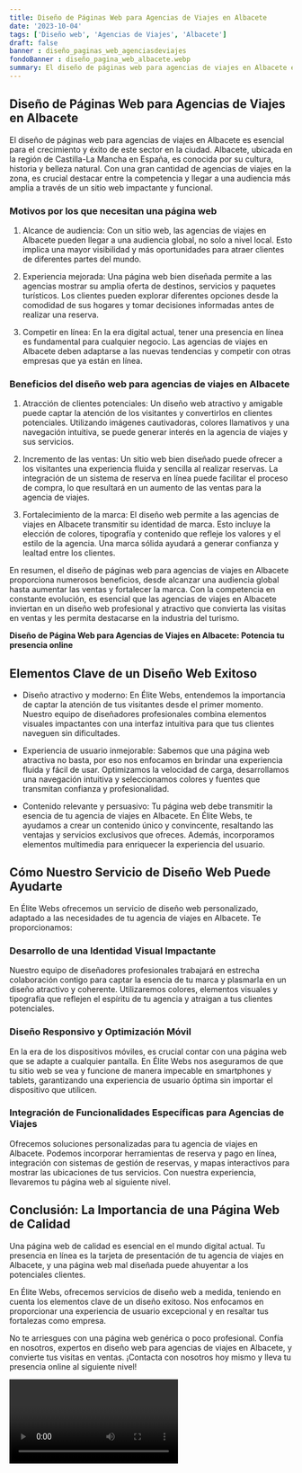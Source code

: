 ```yaml
---
title: Diseño de Páginas Web para Agencias de Viajes en Albacete
date: '2023-10-04'
tags: ['Diseño web', 'Agencias de Viajes', 'Albacete']
draft: false
banner : diseño_paginas_web_agenciasdeviajes
fondoBanner : diseño_pagina_web_albacete.webp
summary: El diseño de páginas web para agencias de viajes en Albacete es esencial para el crecimiento y éxito de este sector en la ciudad. Albacete, ubicada en la región de CastillaLa Mancha en España, es conocida por su cultura, historia y belleza natural. Con una gran cantidad de agencias de viajes en la zona, es crucial destacar entre la competencia y llegar a una audiencia más amplia a través de un sitio web impactante y funcional.
---
```


## Diseño de Páginas Web para Agencias de Viajes en Albacete

El diseño de páginas web para agencias de viajes en Albacete es esencial para el crecimiento y éxito de este sector en la ciudad. Albacete, ubicada en la región de Castilla-La Mancha en España, es conocida por su cultura, historia y belleza natural. Con una gran cantidad de agencias de viajes en la zona, es crucial destacar entre la competencia y llegar a una audiencia más amplia a través de un sitio web impactante y funcional.

### Motivos por los que necesitan una página web

1. Alcance de audiencia: Con un sitio web, las agencias de viajes en Albacete pueden llegar a una audiencia global, no solo a nivel local. Esto implica una mayor visibilidad y más oportunidades para atraer clientes de diferentes partes del mundo.

2. Experiencia mejorada: Una página web bien diseñada permite a las agencias mostrar su amplia oferta de destinos, servicios y paquetes turísticos. Los clientes pueden explorar diferentes opciones desde la comodidad de sus hogares y tomar decisiones informadas antes de realizar una reserva.

3. Competir en línea: En la era digital actual, tener una presencia en línea es fundamental para cualquier negocio. Las agencias de viajes en Albacete deben adaptarse a las nuevas tendencias y competir con otras empresas que ya están en línea.

### Beneficios del diseño web para agencias de viajes en Albacete

1. Atracción de clientes potenciales: Un diseño web atractivo y amigable puede captar la atención de los visitantes y convertirlos en clientes potenciales. Utilizando imágenes cautivadoras, colores llamativos y una navegación intuitiva, se puede generar interés en la agencia de viajes y sus servicios.

2. Incremento de las ventas: Un sitio web bien diseñado puede ofrecer a los visitantes una experiencia fluida y sencilla al realizar reservas. La integración de un sistema de reserva en línea puede facilitar el proceso de compra, lo que resultará en un aumento de las ventas para la agencia de viajes.

3. Fortalecimiento de la marca: El diseño web permite a las agencias de viajes en Albacete transmitir su identidad de marca. Esto incluye la elección de colores, tipografía y contenido que refleje los valores y el estilo de la agencia. Una marca sólida ayudará a generar confianza y lealtad entre los clientes.

En resumen, el diseño de páginas web para agencias de viajes en Albacete proporciona numerosos beneficios, desde alcanzar una audiencia global hasta aumentar las ventas y fortalecer la marca. Con la competencia en constante evolución, es esencial que las agencias de viajes en Albacete inviertan en un diseño web profesional y atractivo que convierta las visitas en ventas y les permita destacarse en la industria del turismo.

<GifSeo />

<Cta />

**Diseño de Página Web para Agencias de Viajes en Albacete: Potencia tu presencia online**

## Elementos Clave de un Diseño Web Exitoso

- Diseño atractivo y moderno: En Élite Webs, entendemos la importancia de captar la atención de tus visitantes desde el primer momento. Nuestro equipo de diseñadores profesionales combina elementos visuales impactantes con una interfaz intuitiva para que tus clientes naveguen sin dificultades.

- Experiencia de usuario inmejorable: Sabemos que una página web atractiva no basta, por eso nos enfocamos en brindar una experiencia fluida y fácil de usar. Optimizamos la velocidad de carga, desarrollamos una navegación intuitiva y seleccionamos colores y fuentes que transmitan confianza y profesionalidad.

- Contenido relevante y persuasivo: Tu página web debe transmitir la esencia de tu agencia de viajes en Albacete. En Élite Webs, te ayudamos a crear un contenido único y convincente, resaltando las ventajas y servicios exclusivos que ofreces. Además, incorporamos elementos multimedia para enriquecer la experiencia del usuario.

## Cómo Nuestro Servicio de Diseño Web Puede Ayudarte

En Élite Webs ofrecemos un servicio de diseño web personalizado, adaptado a las necesidades de tu agencia de viajes en Albacete. Te proporcionamos:

### Desarrollo de una Identidad Visual Impactante

Nuestro equipo de diseñadores profesionales trabajará en estrecha colaboración contigo para captar la esencia de tu marca y plasmarla en un diseño atractivo y coherente. Utilizaremos colores, elementos visuales y tipografía que reflejen el espíritu de tu agencia y atraigan a tus clientes potenciales.

### Diseño Responsivo y Optimización Móvil

En la era de los dispositivos móviles, es crucial contar con una página web que se adapte a cualquier pantalla. En Élite Webs nos aseguramos de que tu sitio web se vea y funcione de manera impecable en smartphones y tablets, garantizando una experiencia de usuario óptima sin importar el dispositivo que utilicen.

### Integración de Funcionalidades Específicas para Agencias de Viajes

Ofrecemos soluciones personalizadas para tu agencia de viajes en Albacete. Podemos incorporar herramientas de reserva y pago en línea, integración con sistemas de gestión de reservas, y mapas interactivos para mostrar las ubicaciones de tus servicios. Con nuestra experiencia, llevaremos tu página web al siguiente nivel.

## Conclusión: La Importancia de una Página Web de Calidad

Una página web de calidad es esencial en el mundo digital actual. Tu presencia en línea es la tarjeta de presentación de tu agencia de viajes en Albacete, y una página web mal diseñada puede ahuyentar a los potenciales clientes.

En Élite Webs, ofrecemos servicios de diseño web a medida, teniendo en cuenta los elementos clave de un diseño exitoso. Nos enfocamos en proporcionar una experiencia de usuario excepcional y en resaltar tus fortalezas como empresa.

No te arriesgues con una página web genérica o poco profesional. Confía en nosotros, expertos en diseño web para agencias de viajes en Albacete, y convierte tus visitas en ventas. ¡Contacta con nosotros hoy mismo y lleva tu presencia online al siguiente nivel!

<Video />

<CtaBot job='Agencias de Viajes' city='Albacete'/>

<Gmaps query='Albacete+españa+maps' />